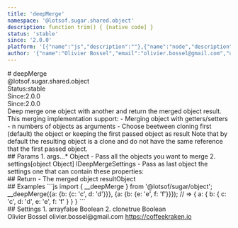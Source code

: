 ```yaml
---
title: 'deepMerge'
namespace: '@lotsof.sugar.shared.object'
description: function trim() { [native code] }
status: 'stable'
since: '2.0.0'
platform: '[{"name":"js","description":""},{"name":"node","description":""}]'
author: '{"name":"Olivier Bossel","email":"olivier.bossel@gmail.com","url":"https://coffeekraken.io"}'
---
```

<div class="docmap-mdx">
# deepMerge
<div class="_namespace">@lotsof.sugar.shared.object</div>
<div class="_metas">
<div class="_status"><span class="_status-label">Status:</span><span class="_status-value -stable">stable</span></div>
<div class="_since"><span class="_since-label">Since:</span><span class="_since-value">2.0.0</span></div>
<div class="_since"><span class="_since-label">Since:</span><span class="_since-value">2.0.0</span></div>
</div>
<div class="_description">
Deep merge one object with another and return the merged object result. This merging implementation support:
- Merging object with getters/setters
- n numbers of objects as arguments
- Choose beetween cloning first (default) the object or keeping the first passed object as result
Note that by default the resulting object is a clone and do not have the same reference that the first passed object.
</div>
<div class="_params">
## Params
1. <span class="_name">args...<span class="_required">*</span></span><span class="_default"></span> <span class="_type">Object</span>
   - Pass all the objects you want to merge
2. <span class="_name">settings</span><span class="_default">[object Object]</span> <span class="_type">IDeepMergeSettings</span>
   - Pass as last object the settings one that can contain these properties:
</div>
<div class="_return">
## Return
- <span class="_description">The merged object result</span><span class="_default"></span><span class="_type">Object</span>
</div>
<div class="_examples">
## Examples
```js
import { __deepMerge } from '@lotsof/sugar/object';
__deepMerge({a: {b: {c: 'c', d: 'd'}}}, {a: {b: {e: 'e', f: 'f'}}});
// => { a: { b: { c: 'c', d: 'd', e: 'e', f: 'f' } } }
```
</div>
<div class="_settings">
## Settings
1. <span class="_name">array</span><span class="_default">false</span> <span class="_type">Boolean</span>
2. <span class="_name">clone</span><span class="_default">true</span> <span class="_type">Boolean</span>
</div>
<div class="_author">
<span class="_name">Olivier Bossel</span>
<span class="_email">olivier.bossel@gmail.com</span>
<a href="https://coffeekraken.io" target="_blank" class="_url">https://coffeekraken.io</a>
</div>
</div>